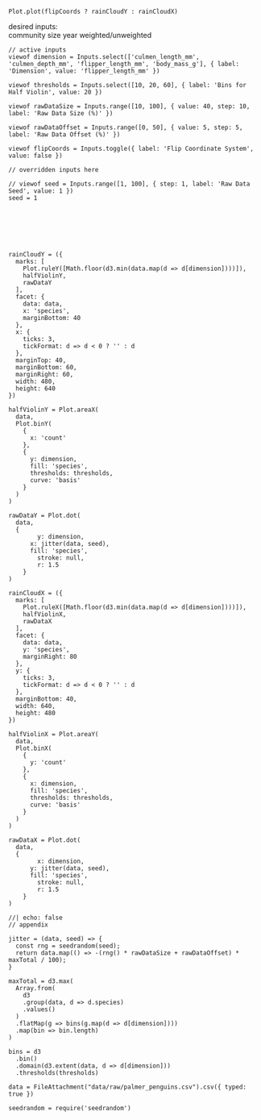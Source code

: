 
```ojs
Plot.plot(flipCoords ? rainCloudY : rainCloudX)
```


desired inputs:  
community size
year
weighted/unweighted


```ojs
// active inputs
viewof dimension = Inputs.select(['culmen_length_mm', 'culmen_depth_mm', 'flipper_length_mm', 'body_mass_g'], { label: 'Dimension', value: 'flipper_length_mm' })

viewof thresholds = Inputs.select([10, 20, 60], { label: 'Bins for Half Violin', value: 20 })

viewof rawDataSize = Inputs.range([10, 100], { value: 40, step: 10, label: 'Raw Data Size (%)' })

viewof rawDataOffset = Inputs.range([0, 50], { value: 5, step: 5, label: 'Raw Data Offset (%)' })

viewof flipCoords = Inputs.toggle({ label: 'Flip Coordinate System', value: false })
```


```ojs
// overridden inputs here

// viewof seed = Inputs.range([1, 100], { step: 1, label: 'Raw Data Seed', value: 1 })
seed = 1







```




```ojs
rainCloudY = ({
  marks: [
    Plot.ruleY([Math.floor(d3.min(data.map(d => d[dimension])))]),
    halfViolinY,
    rawDataY
  ],
  facet: {
    data: data,
    x: 'species',
    marginBottom: 40
  },
  x: {
    ticks: 3,
    tickFormat: d => d < 0 ? '' : d
  },
  marginTop: 40,
  marginBottom: 60,
  marginRight: 60,
  width: 480,
  height: 640
})
```

```ojs
halfViolinY = Plot.areaX(
  data,
  Plot.binY(
    {
      x: 'count'
    },
    {
      y: dimension,
      fill: 'species',
      thresholds: thresholds,
      curve: 'basis'
    }
  )
)
```

```ojs
rawDataY = Plot.dot(
  data,
  {
		y: dimension,
	  x: jitter(data, seed),
	  fill: 'species',
		stroke: null,
		r: 1.5
	}
)
```

```ojs
rainCloudX = ({
  marks: [
    Plot.ruleX([Math.floor(d3.min(data.map(d => d[dimension])))]),
    halfViolinX,
    rawDataX
  ],
  facet: {
    data: data,
    y: 'species',
    marginRight: 80
  },
  y: {
    ticks: 3,
    tickFormat: d => d < 0 ? '' : d 
  },
  marginBottom: 40,
  width: 640,
  height: 480
})
```

```ojs
halfViolinX = Plot.areaY(
  data,
  Plot.binX(
    {
      y: 'count'
    },
    {
      x: dimension,
      fill: 'species',
      thresholds: thresholds,
      curve: 'basis'
    }
  )
)
```


```ojs
rawDataX = Plot.dot(
  data,
  {
		x: dimension,
	  y: jitter(data, seed),
	  fill: 'species',
		stroke: null,
		r: 1.5
	}
)
```


```ojs
//| echo: false
// appendix

jitter = (data, seed) => {
  const rng = seedrandom(seed);
  return data.map(() => -(rng() * rawDataSize + rawDataOffset) * maxTotal / 100);
}

maxTotal = d3.max(
  Array.from(
    d3
    .group(data, d => d.species)
    .values()
  )
  .flatMap(g => bins(g.map(d => d[dimension])))
  .map(bin => bin.length)
)

bins = d3
  .bin()
  .domain(d3.extent(data, d => d[dimension]))
  .thresholds(thresholds)

data = FileAttachment("data/raw/palmer_penguins.csv").csv({ typed: true })

seedrandom = require('seedrandom')
```